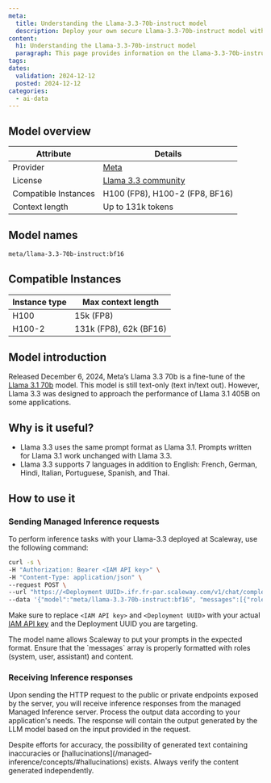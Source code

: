 ```yaml
---
meta:
  title: Understanding the Llama-3.3-70b-instruct model
  description: Deploy your own secure Llama-3.3-70b-instruct model with Scaleway Managed Inference. Privacy-focused, fully managed.
content:
  h1: Understanding the Llama-3.3-70b-instruct model
  paragraph: This page provides information on the Llama-3.3-70b-instruct model
tags:
dates:
  validation: 2024-12-12
  posted: 2024-12-12
categories:
  - ai-data
---
```


## Model overview

| Attribute       | Details                            |
|-----------------|------------------------------------|
| Provider        | [Meta](https://www.llama.com/)  |
| License        | [Llama 3.3 community](https://www.llama.com/llama3_3/license/)  |
| Compatible Instances | H100 (FP8), H100-2 (FP8, BF16) |
| Context length | Up to 131k tokens    |

## Model names

```bash
meta/llama-3.3-70b-instruct:bf16
```

## Compatible Instances

| Instance type  | Max context length |
| ------------- |-------------|
| H100      | 15k (FP8) |
| H100-2      | 131k (FP8), 62k (BF16) |

## Model introduction

Released December 6, 2024, Meta’s Llama 3.3 70b is a fine-tune of the [Llama 3.1 70b](/managed-inference/reference-content/llama-3.1-70b-instruct/) model.
This model is still text-only (text in/text out). However, Llama 3.3 was designed to approach the performance of Llama 3.1 405B on some applications.

## Why is it useful?

- Llama 3.3 uses the same prompt format as Llama 3.1. Prompts written for Llama 3.1 work unchanged with Llama 3.3. 
- Llama 3.3 supports 7 languages in addition to English: French, German, Hindi, Italian, Portuguese, Spanish, and Thai.

## How to use it

### Sending Managed Inference requests

To perform inference tasks with your Llama-3.3 deployed at Scaleway, use the following command:

```bash
curl -s \
-H "Authorization: Bearer <IAM API key>" \
-H "Content-Type: application/json" \
--request POST \
--url "https://<Deployment UUID>.ifr.fr-par.scaleway.com/v1/chat/completions" \
--data '{"model":"meta/llama-3.3-70b-instruct:bf16", "messages":[{"role": "user","content": "There is a llama in my garden, what should I do?"}], "max_tokens": 500, "temperature": 0.7, "stream": false}'
```

Make sure to replace `<IAM API key>` and `<Deployment UUID>` with your actual [IAM API key](/iam/how-to/create-api-keys/) and the Deployment UUID you are targeting.

<Message type="tip">
  The model name allows Scaleway to put your prompts in the expected format.
</Message>

<Message type="note">
  Ensure that the `messages` array is properly formatted with roles (system, user, assistant) and content.
</Message>

### Receiving Inference responses

Upon sending the HTTP request to the public or private endpoints exposed by the server, you will receive inference responses from the managed Managed Inference server. 
Process the output data according to your application's needs. The response will contain the output generated by the LLM model based on the input provided in the request.

<Message type="note">
  Despite efforts for accuracy, the possibility of generated text containing inaccuracies or [hallucinations](/managed-inference/concepts/#hallucinations) exists. Always verify the content generated independently.
</Message>

